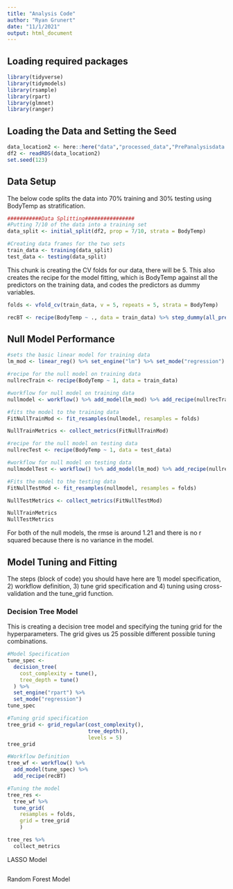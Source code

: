 ```yaml
---
title: "Analysis Code"
author: "Ryan Grunert"
date: "11/1/2021"
output: html_document
---
```


## Loading required packages
```r
library(tidyverse)
library(tidymodels)
library(rsample)
library(rpart)
library(glmnet)
library(ranger)
```

## Loading the Data and Setting the Seed
```r
data_location2 <- here::here("data","processed_data","PrePanalysisdata.rds")
df2 <- readRDS(data_location2)
set.seed(123)
```

## Data Setup
The below code splits the data into 70% training and 30% testing using BodyTemp as stratification.
```r
###########Data Splitting################
#Putting 7/10 of the data into a training set
data_split <- initial_split(df2, prop = 7/10, strata = BodyTemp)

#Creating data frames for the two sets
train_data <- training(data_split)
test_data <- testing(data_split)
```

This chunk is creating the CV folds for our data, there will be 5. This also creates the recipe for the model fitting, which is BodyTemp against all the predictors on the training data, and codes the predictors as dummy variables.
```r
folds <- vfold_cv(train_data, v = 5, repeats = 5, strata = BodyTemp)

recBT <- recipe(BodyTemp ~ ., data = train_data) %>% step_dummy(all_predictors())

```

## Null Model Performance

```r
#sets the basic linear model for training data
lm_mod <- linear_reg() %>% set_engine("lm") %>% set_mode("regression")

#recipe for the null model on training data
nullrecTrain <- recipe(BodyTemp ~ 1, data = train_data)

#workflow for null model on training data
nullmodel <- workflow() %>% add_model(lm_mod) %>% add_recipe(nullrecTrain)

#fits the model to the training data
FitNullTrainMod <- fit_resamples(nullmodel, resamples = folds)

NullTrainMetrics <- collect_metrics(FitNullTrainMod)

#recipe for the null model on testing data
nullrecTest <- recipe(BodyTemp ~ 1, data = test_data)

#workflow for null model on testing data
nullmodelTest <- workflow() %>% add_model(lm_mod) %>% add_recipe(nullrecTest)

#Fits the model to the testing data
FitNullTestMod <- fit_resamples(nullmodel, resamples = folds)

NullTestMetrics <- collect_metrics(FitNullTestMod)

NullTrainMetrics
NullTestMetrics
```
For both of the null models, the rmse is around 1.21 and there is no r squared because there is no variance in the model. 

## Model Tuning and Fitting

The steps (block of code) you should have here are 1) model specification, 2) workflow definition, 3) tune grid specification and 4) tuning using cross-validation and the tune_grid function.

### Decision Tree Model
This is creating a decision tree model and specifying the tuning grid for the hyperparameters. The grid gives us 25 possible different possible tuning combinations.
```r
#Model Specification
tune_spec <- 
  decision_tree(
    cost_complexity = tune(),
    tree_depth = tune()
  ) %>% 
  set_engine("rpart") %>% 
  set_mode("regression")
tune_spec

```

```r
#Tuning grid specification
tree_grid <- grid_regular(cost_complexity(),
                          tree_depth(),
                          levels = 5)
tree_grid
```

```r
#Workflow Definition
tree_wf <- workflow() %>%
  add_model(tune_spec) %>%
  add_recipe(recBT)
```

```r
#Tuning the model
tree_res <- 
  tree_wf %>% 
  tune_grid(
    resamples = folds,
    grid = tree_grid
    )
```

```r
tree_res %>%
  collect_metrics
```






LASSO Model
```r

```

Random Forest Model
```r

```










